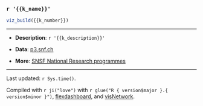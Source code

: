 
### `r '{{k_name}}'`

```r
viz_build({{k_number}})
```

***

  - **Description**: `r '{{k_description}}'`  

  - **Data**: [p3.snf.ch](http://p3.snf.ch/Pages/DataAndDocumentation.aspx)  

  - **More**: [SNSF National Research programmes](http://www.snf.ch/en/researchinFocus/nrp/Pages/default.aspx)  
  
<hr>

Last updated: `r Sys.time()`.  

Compiled with `r ji("love")` with `r glue("R { version$major }.{ version$minor }")`, [flexdashboard](https://github.com/rstudio/flexdashboard), and [visNetwork](https://datastorm-open.github.io/visNetwork/).
